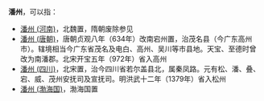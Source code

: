 '''潘州'''，可以指：
*[[潘州_(河南)|潘州 (河南)]]，北魏置，隋朝废除参见
*[[潘州_(唐朝)|潘州 (唐朝)]]，唐朝贞观八年（634年）改南宕州置，治茂名县（今广东高州市）。辖境相当今广东省茂名及电白、高州、吴川等市县地。天宝、至德时曾改为南潘郡。北宋开宝五年（972年）省入高州
*[[潘州_(四川)|潘州 (四川)]]，北宋置，治今四川省若尔盖县北，属秦凤路。元有松、潘、叠、宕、威、茂州安抚司及宣抚司。明洪武十二年（1379年）省入松州
*[[潘州_(渤海国)|潘州 (渤海国)]]，渤海国置

{{disambig|cat=二字中国州名消歧义|P}}